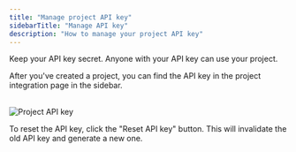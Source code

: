 ```yaml
---
title: "Manage project API key"
sidebarTitle: "Manage API key"
description: "How to manage your project API key"
---
```


<Warning>
  Keep your API key secret. Anyone with your API key can use your project.
</Warning>

After you've created a project, you can find the API key in the project integration page in the sidebar.<br></br>

<Frame>
  <img className="block " src="/images/api-key.png" alt="Project API key" />
</Frame>

To reset the API key, click the "Reset API key" button. This will invalidate the old API key and generate a new one. <br></br>
